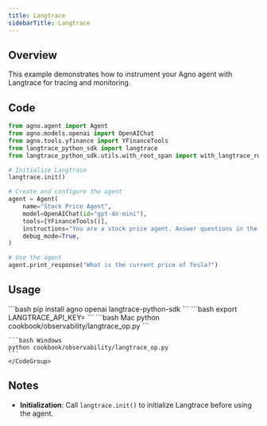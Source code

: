 ```yaml
---
title: Langtrace
sidebarTitle: Langtrace
---
```


## Overview

This example demonstrates how to instrument your Agno agent with Langtrace for tracing and monitoring.

## Code

```python
from agno.agent import Agent
from agno.models.openai import OpenAIChat
from agno.tools.yfinance import YFinanceTools
from langtrace_python_sdk import langtrace
from langtrace_python_sdk.utils.with_root_span import with_langtrace_root_span

# Initialize Langtrace
langtrace.init()

# Create and configure the agent
agent = Agent(
    name="Stock Price Agent",
    model=OpenAIChat(id="gpt-4o-mini"),
    tools=[YFinanceTools()],
    instructions="You are a stock price agent. Answer questions in the style of a stock analyst.",
    debug_mode=True,
)

# Use the agent
agent.print_response("What is the current price of Tesla?")
```

## Usage

<Steps>
  <Step title="Install Dependencies">
    ```bash
    pip install agno openai langtrace-python-sdk
    ```
  </Step>

  <Step title="Set Environment Variables">
    ```bash
    export LANGTRACE_API_KEY=<your-key>
    ```
  </Step>

  <Step title="Run the Agent">
    <CodeGroup>
    ```bash Mac
    python cookbook/observability/langtrace_op.py
    ```

    ```bash Windows
    python cookbook/observability/langtrace_op.py
    ```
    </CodeGroup>
  </Step>
</Steps>

## Notes

- **Initialization**: Call `langtrace.init()` to initialize Langtrace before using the agent.